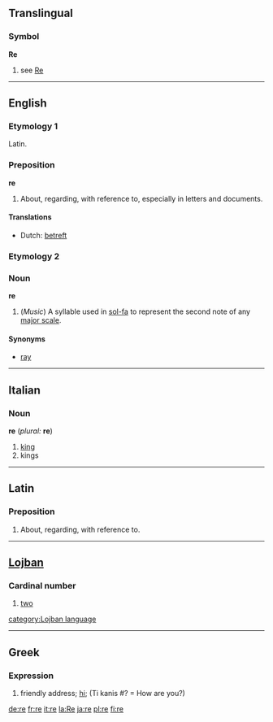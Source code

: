 ==Translingual==
===Symbol===
'''Re'''
# see [[Re]]

----

==English==

===Etymology 1===
Latin.

===Preposition===
'''re'''
# About, regarding, with reference to, especially in letters and documents.

====Translations====
*Dutch: [[betreft]]

===Etymology 2===

===Noun===
'''re'''

#(''Music'') A syllable used in [[sol-fa]] to represent the second note of any [[major scale]].

====Synonyms====
*[[ray]]

----
==Italian==
===Noun===
'''re''' (''plural:'' '''re''')

#[[king]]
#kings

----
==Latin==
===Preposition===
# About, regarding, with reference to.

----
==[[Lojban]]==
===Cardinal number===
#[[two]]

[[category:Lojban language]]

----

==Greek==
===Expression===
# friendly address; [[hi]]; (Ti kanis #? = How are you?)

[[de:re]]
[[fr:re]]
[[it:re]]
[[la:Re]]
[[ja:re]]
[[pl:re]]
[[fi:re]]